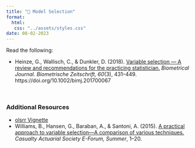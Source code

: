 ```yaml
---
title: "📖 Model Selection"
format:
  html:
   css: "../assets/styles.css"
date: 08-02-2023
---
```



Read the following:

- Heinze, G., Wallisch, C., &amp; Dunkler, D. (2018). [Variable selection --- A review and recommendations for the practicing statistician.](https://www.ncbi.nlm.nih.gov/pmc/articles/PMC5969114/) *Biometrical Journal. Biometrische Zeitschrift, 60*(3), 431--449. https://doi.org/10.1002/bimj.201700067

<br />


### Additional Resources

- [olsrr Vignette](https://cran.r-project.org/web/packages/olsrr/vignettes/intro.html)
- Williams, B., Hansen, G., Baraban, A., &amp; Santoni, A. (2015). [A practical approach to variable selection---A comparison of various techniques.](https://www.casact.org/pubs/forum/15sumforum/Williams-Hansen-Baraban-Santoni.pdf) *Casualty Actuarial Society E-Forum, Summer*, 1--20.




